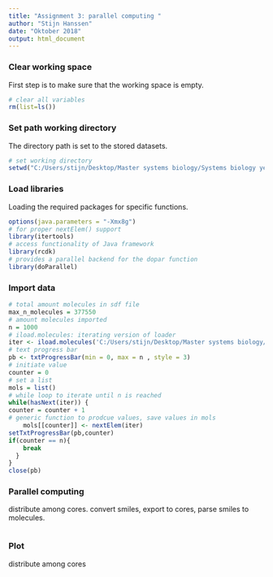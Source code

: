 ```yaml
---
title: "Assignment 3: parallel computing "
author: "Stijn Hanssen"
date: "Oktober 2018"
output: html_document
---
```


### Clear working space
First step is to make sure that the working space is empty.
```r
# clear all variables
rm(list=ls()) 
```

### Set path working directory
The directory path is set to the stored datasets.
```r
# set working directory
setwd("C:/Users/stijn/Desktop/Master systems biology/Systems biology year 2/scientific computing/parallelprocessing") 
```

### Load libraries
Loading the required packages for specific functions. 
```r
options(java.parameters = "-Xmx8g")
# for proper nextElem() support
library(itertools) 
# access functionality of Java framework
library(rcdk)
# provides a parallel backend for the dopar function
library(doParallel)
```

### Import data

```r
# total amount molecules in sdf file
max_n_molecules = 377550
# amount molecules imported
n = 1000
# iload.molecules: iterating version of loader
iter <- iload.molecules('C:/Users/stijn/Desktop/Master systems biology/Systems biology year 2/scientific computing/parallelprocessing/aid624202.sdf', type='sdf')
# text progress bar
pb <- txtProgressBar(min = 0, max = n , style = 3)
# initiate value
counter = 0 
# set a list
mols = list()
# while loop to iterate until n is reached
while(hasNext(iter)) {
counter = counter + 1
# generic function to prodcue values, save values in mols    
    mols[[counter]] <- nextElem(iter)
setTxtProgressBar(pb,counter)
if(counter == n){
    break
  }
}
close(pb)
```

### Parallel computing
distribute among cores. convert smiles, export to cores, parse smiles to molecules.
```r

```

### Plot
distribute among cores
```r

```
